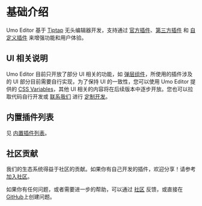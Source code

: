 # 基础介绍

Umo Editor 基于 [Tiptap](https://tiptap.dev/) 无头编辑器开发，支持通过 [官方插件](https://tiptap.dev/docs/editor/extensions)、[第三方插件](https://www.npmjs.com/search?q=tiptap%20extension) 和 [自定义插件](https://tiptap.dev/docs/editor/guide/custom-extensions) 来增强功能和用户体验。


## UI 相关说明

Umo Editor 目前只开放了部分 UI 相关的功能，如 [弹层组件](../docs/layer)，所使用的插件涉及的 UI 部分目前需要自行实现，为了保持 UI 的一致性，您可以使用 Umo Editor 提供的 [CSS Variables](../docs/theme#css-variables)，其他 UI 相关的内容将在后续版本中逐步开放。您也可以拉取代码自行开发或 [联系我们](../docs#联系我们) 进行 [定制开发](../docs#定制开发)。

## 内置插件列表

见 [内置插件列表](./extensions/built-in)。

## 社区贡献

我们的生态系统得益于社区的贡献。如果你有自己开发的插件，欢迎分享！请参考[加入社区](/docs#加入社区)。

如果你有任何问题，或者需要进一步的帮助，可以通过 [社区](/https://github.com/umodoc/editor/discussions) 反馈，或直接在[GitHub](https://github.com/umodoc/editor/issues)上创建问题。